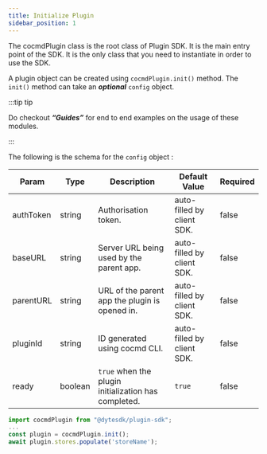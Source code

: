 ```yaml
---
title: Initialize Plugin
sidebar_position: 1
---
```


The cocmdPlugin class is the root class of Plugin SDK. It is the main entry point
of the SDK. It is the only class that you need to instantiate in order to use
the SDK.

A plugin object can be created using `cocmdPlugin.init()` method. The `init()`
method can take an **_optional_** `config` object.

:::tip tip

Do checkout **_“Guides”_** for end to end examples on the usage of these
modules.

:::

The following is the schema for the `config` object :

| **Param** | **Type** | **Description**                                      | **Default Value**          | **Required** |
| --------- | -------- | ---------------------------------------------------- | -------------------------- | ------------ |
| authToken | string   | Authorisation token.                                 | auto-filled by client SDK. | false        |
| baseURL   | string   | Server URL being used by the parent app.             | auto-filled by client SDK. | false        |
| parentURL | string   | URL of the parent app the plugin is opened in.       | auto-filled by client SDK. | false        |
| pluginId  | string   | ID generated using cocmd CLI.                         | auto-filled by client SDK. | false        |
| ready     | boolean  | `true` when the plugin initialization has completed. | `true`                     | false        |

```jsx
import cocmdPlugin from "@dytesdk/plugin-sdk";
...
const plugin = cocmdPlugin.init();
await plugin.stores.populate('storeName');
```
